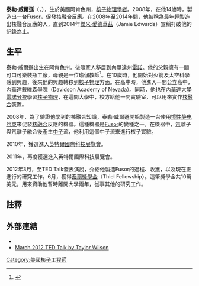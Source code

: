 {{Infobox person
| honorific_prefix          = 
| name                      = Taylor Wilson
| image                     = Taylor Wilson - 02.jpg
| image_size                = 220px
| birth_date                = {{Birth date and age|1994|5|07|mf=y}}
| birth_place               = 美國阿肯色州Arkansas[[Texarkana|Texarkana]]
| disappeared_date          
| disappeared_place         = 
| disappeared_status        = 
| death_date                = 
| death_place               = 
| death_cause               = 
| body_discovered           = 
| resting_place             = 
| resting_place_coordinates = <!-- {{Coord|LAT|LONG|type:landmark|display=inline}} -->
| nationality               = {{USA}}
| other_names               = 
| ethnicity                 = <!-- Ethnicity should be supported with a citation from a reliable source -->
| occupation                = [[核子物理學|核子物理學]]
| denomination              = <!-- Denomination should be supported with a citation from a reliable source -->
| criminal_charge           = <!-- Criminality parameters should be supported with citations from reliable sources -->
| criminal_penalty          = 
| website                   = <!-- {{URL|http://sciradioactive.com/Taylors_Nuke_Site/Welcome.html}} -->
| footnotes                 = 
}}
'''泰勒·威爾遜'''（{{lang-en|Taylor Wilson}}，{{bd|1994年|5月7日|||catIdx=Wilson, Taylor}}），生於美國阿肯色州，[[核子物理學|核子物理學者]]。2008年，在他14歲時，製造出一台[[Fusor|Fusor]]，促發[[核融合|核融合]]反應。在2008年至2014年間，他被稱為最年輕製造出核融合反應的人，直到2014年[[傑米·愛德華茲|傑米·愛德華茲]]（Jamie Edwards）宣稱打破他的記錄為止。

==生平==
泰勒·威爾遜出生在阿肯色州，後隨家人移居到內華達州[[雷諾_(內華達州)|雷諾]]。他的父親擁有一間[[可口可樂|可口可樂]]裝瓶工廠，母親是一位瑜伽教師<ref name="nbc">{{cite web|url=http://www.nbcnews.com/video/rock-center/52207962|title=Rock Center: 19-year-old hopes to revolutionize nuclear power|publisher=[[NBC|NBC]]|accessdate=October 18, 2013|archive-date=2019-05-02|archive-url=https://web.archive.org/web/20190502122643/http://www.nbcnews.com/video/rock-center/52207962|dead-url=no}}</ref>。在10歲時，他開始對火箭及太空科學感到興趣，後來他的興趣轉移到[[核子物理|核子物理]]方面。在高中時，他進入一間公立高中，內華達戴維森學院（Davidson Academy of Nevada）。同時，他也在[[內華達大學雷諾分校|內華達大學雷諾分校]]學習[[核子物理|核子物理]]，在這間大學中，校方給他一間實驗室，可以用來實作[[核融合|核融合]]裝置。

2008年，為了驗證他學到的核融合知識，泰勒·威爾遜開始製造一台使用[[惯性静电约束|惯性静电约束]]來促發[[核融合|核融合]]反應的機器。這種機器是[[Fusor|Fusor]]的變種之一。在機器中，[[氘|氘]]離子與氘離子融合後產生[[中子|中子]]流，他利用這個中子流來進行核子實驗。

2010年，獲選進入[[英特爾國際科技展覽會|英特爾國際科技展覽會]]。

2011年，再度獲選進入英特爾國際科技展覽會。

2012年3月，至TED Talk發表演說，介紹他製造Fusor的過程、收獲，以及現在正進行的研究工作。6月，獲得[[泰爾獎學金|泰爾獎學金]]（Thiel Fellowship）。這筆獎學金共10萬美元，用來資助他暫時離開大學兩年，從事其他的研究工作。

==註釋==
{{reflist}}
==外部連結==
* {{official website|http://sciradioactive.com/Taylors_Nuke_Site/Welcome.html}}
* [http://www.ted.com/talks/taylor_wilson_yup_i_built_a_nuclear_fusion_reactor.html March 2012 [[TED_Talk|TED Talk]] by Taylor Wilson] {{Wayback|url=http://www.ted.com/talks/taylor_wilson_yup_i_built_a_nuclear_fusion_reactor.html |date=20140222035259 }}
{{DEFAULTSORT:Wilson, Taylor}}

[[Category:美國核子工程師|Category:美國核子工程師]]